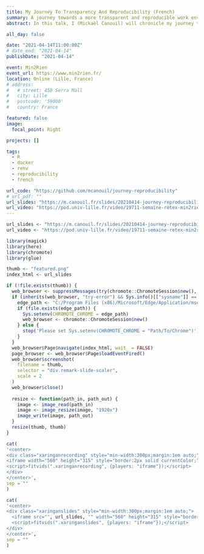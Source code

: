 ```yaml
---
title: My Journey To Transparency And Reproducibility (French)
summary: A journey towards a more transparent and reproducible work environment using Docker and `renv`.
abstract: In this talk, I (Mickaël Canouil) will chronicle my journey towards a more transparent and reproducible work environment. I will talk about the changes and improvements that I have implemented in my team, detailing the transition of infrastructure used when I arrived to an infrastructure using Docker and and the {renv} R package.

all_day: false

date: "2021-04-14T11:00:00Z"
# date_end: "2021-04-14"
publishDate: "2021-04-14"

event: Min2Rien
event_url: https://www.min2rien.fr/
location: Online (Lille, France)
# address:
#   # street: 450 Serra Mall
#   city: Lille
#   postcode: '59000'
#   country: France

featured: false
image:
  focal_point: Right

projects: []

tags:
  - R
  - docker
  - renv
  - reproducibility
  - french

url_code: "https://github.com/mcanouil/journey-reproducibility"
# url_pdf: ""
url_slides: "https://m.canouil.fr/slides/20210414-journey-reproducibility/"
url_video: "https://pod.univ-lille.fr/video/19711-semaine-retex-min2rien-2021-my-journey-to-transparency-and-reproducibility/"
---
```


```r
url_slides <- "https://m.canouil.fr/slides/20210414-journey-reproducibility/"
url_video <- "https://pod.univ-lille.fr/video/19711-semaine-retex-min2rien-2021-my-journey-to-transparency-and-reproducibility/?is_iframe=true"
```

```r
library(magick)
library(here)
library(chromote)
library(glue)

thumb <- "featured.png"
index_html <- url_slides

if (!file.exists(thumb)) {
  web_browser <- suppressMessages(try(chromote::ChromoteSession$new(), silent = TRUE))
  if (inherits(web_browser, "try-error") && Sys.info()[["sysname"]] == "Windows") {
    edge_path <- "C:/Program Files (x86)/Microsoft/Edge/Application/msedge.exe"
    if (file.exists(edge_path)) {
      Sys.setenv(CHROMOTE_CHROME = edge_path)
      web_browser <- chromote::ChromoteSession$new()
    } else {
      stop('Please set Sys.setenv(CHROMOTE_CHROME = "Path/To/Chrome")')
    }
  }
  web_browser$Page$navigate(index_html, wait_ = FALSE)
  page_browser <- web_browser$Page$loadEventFired()
  web_browser$screenshot(
    filename = thumb,
    selector = "div.remark-slide-scaler",
    scale = 2
  )
  web_browser$close()
  
  resize <- function(path_in, path_out) {
    image <- image_read(path_in)
    image <- image_resize(image, "1920x")
    image_write(image, path_out)
  }
  resize(thumb, thumb)
}
```

```r
cat(
'<center>
<div class="xaringanrecording" style="min-width:300px;margin:1em auto;">
<iframe width="560" height="315" style="border:2px solid currentColor;" src="', url_video, '" title="YouTube video player" frameborder="0" allow="accelerometer; autoplay; clipboard-write; encrypted-media; gyroscope; picture-in-picture" allowfullscreen></iframe>
<script>fitvids(".xaringanrecording", {players: "iframe"});</script>
</div>
</center>',
sep = ""
)
```

```r
cat(
'<center>
<div class="xaringanslides" style="min-width:300px;margin:1em auto;">
  <iframe src="', url_slides, '" width="560" height="315" style="border:2px solid currentColor;" loading="lazy" allowfullscreen></iframe>
  <script>fitvids(".xaringanslides", {players: "iframe"});</script>
</div>
</center>',
sep = ""
)
```
